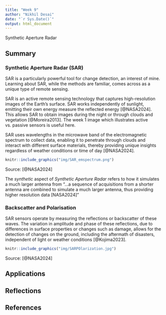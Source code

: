 ```yaml
---
title: "Week 9"
author: "Nikhil Desai"
date: "`r Sys.Date()`"
output: html_document
---
```


Synthetic Aperture Radar

## Summary

### Synthetic Aperture Radar (SAR) 

SAR is a particularly powerful tool for change detection, an interest of mine. Learning about SAR, while the methods are familiar, comes across as a unique type of remote sensing. 

SAR is an active remote sensing technology that captures high-resolution images of the Earth's surface. SAR works independently of sunlight, emitting their own energy measure the reflected energy [@NASA2024]. This allows SAR to obtain images during the night or through clouds and vegetation [@Moreira2013]. The week 1 image which illustrates active vs. passive sensors is useful here.

SAR uses wavelengths in the microwave band of the electromagnetic spectrum to collect data, enabling it to penetrate through clouds and interact with different surface materials, thereby providing unique insights regardless of weather conditions or time of day [@NASA2024].

```r
knitr::include_graphics("img/SAR_emspectrum.png")
```
Source: [@NASA2024]

The *synthetic* aspect of *Synthetic Aperture Radar* refers to how it simulates a much larger antenna from "...a sequence of acquisitions from a shorter antenna are combined to simulate a much larger antenna, thus providing higher resolution data [NASA2024]"

### Backscatter and Polarisation 

SAR sensors operate by measuring the reflections or backscatter of these waves. The variation in amplitude and phase of these reflections, due to differences in surface properties or changes such as damage, allows for the detection of changes on the ground, including the aftermath of disasters, independent of light or weather conditions [@Kojima2023].

```r
knitr::include_graphics("img/SARPOlarization.jpg")
```
Source: [@NASA2024]

## Applications

## Reflections

## References

